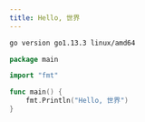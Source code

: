 ```yaml
---
title: Hello, 世界
---
```


```bash
go version go1.13.3 linux/amd64
```

```go
package main

import "fmt"

func main() {
	fmt.Println("Hello, 世界")
}
```